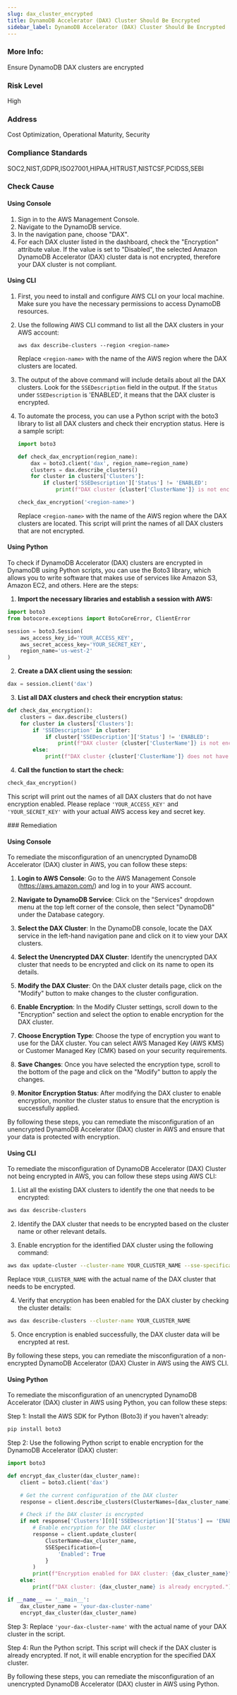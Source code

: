 ```yaml
---
slug: dax_cluster_encrypted
title: DynamoDB Accelerator (DAX) Cluster Should Be Encrypted
sidebar_label: DynamoDB Accelerator (DAX) Cluster Should Be Encrypted
---
```


### More Info:

Ensure DynamoDB DAX clusters are encrypted

### Risk Level

High

### Address

Cost Optimization, Operational Maturity, Security

### Compliance Standards

SOC2,NIST,GDPR,ISO27001,HIPAA,HITRUST,NISTCSF,PCIDSS,SEBI



<Tabs><Tab title='Cause'>
### Check Cause

#### Using Console

1. Sign in to the AWS Management Console.
2. Navigate to the DynamoDB service.
3. In the navigation pane, choose "DAX".
4. For each DAX cluster listed in the dashboard, check the "Encryption" attribute value. If the value is set to "Disabled", the selected Amazon DynamoDB Accelerator (DAX) cluster data is not encrypted, therefore your DAX cluster is not compliant.

#### Using CLI

1. First, you need to install and configure AWS CLI on your local machine. Make sure you have the necessary permissions to access DynamoDB resources.

2. Use the following AWS CLI command to list all the DAX clusters in your AWS account:

   ```
   aws dax describe-clusters --region <region-name>
   ```
   Replace `<region-name>` with the name of the AWS region where the DAX clusters are located.

3. The output of the above command will include details about all the DAX clusters. Look for the `SSEDescription` field in the output. If the `Status` under `SSEDescription` is 'ENABLED', it means that the DAX cluster is encrypted.

4. To automate the process, you can use a Python script with the boto3 library to list all DAX clusters and check their encryption status. Here is a sample script:

   ```python
   import boto3

   def check_dax_encryption(region_name):
       dax = boto3.client('dax', region_name=region_name)
       clusters = dax.describe_clusters()
       for cluster in clusters['Clusters']:
           if cluster['SSEDescription']['Status'] != 'ENABLED':
               print(f"DAX cluster {cluster['ClusterName']} is not encrypted.")

   check_dax_encryption('<region-name>')
   ```
   Replace `<region-name>` with the name of the AWS region where the DAX clusters are located. This script will print the names of all DAX clusters that are not encrypted.

#### Using Python

To check if DynamoDB Accelerator (DAX) clusters are encrypted in DynamoDB using Python scripts, you can use the Boto3 library, which allows you to write software that makes use of services like Amazon S3, Amazon EC2, and others. Here are the steps:

1. **Import the necessary libraries and establish a session with AWS:**

```python
import boto3
from botocore.exceptions import BotoCoreError, ClientError

session = boto3.Session(
    aws_access_key_id='YOUR_ACCESS_KEY',
    aws_secret_access_key='YOUR_SECRET_KEY',
    region_name='us-west-2'
)
```

2. **Create a DAX client using the session:**

```python
dax = session.client('dax')
```

3. **List all DAX clusters and check their encryption status:**

```python
def check_dax_encryption():
    clusters = dax.describe_clusters()
    for cluster in clusters['Clusters']:
        if 'SSEDescription' in cluster:
            if cluster['SSEDescription']['Status'] != 'ENABLED':
                print(f"DAX cluster {cluster['ClusterName']} is not encrypted.")
        else:
            print(f"DAX cluster {cluster['ClusterName']} does not have encryption enabled.")
```

4. **Call the function to start the check:**

```python
check_dax_encryption()
```

This script will print out the names of all DAX clusters that do not have encryption enabled. Please replace `'YOUR_ACCESS_KEY'` and `'YOUR_SECRET_KEY'` with your actual AWS access key and secret key.

</Tab>


<Tab title='Remediation'>
### Remediation

#### Using Console

To remediate the misconfiguration of an unencrypted DynamoDB Accelerator (DAX) cluster in AWS, you can follow these steps:

1. **Login to AWS Console**: Go to the AWS Management Console (https://aws.amazon.com/) and log in to your AWS account.

2. **Navigate to DynamoDB Service**: Click on the "Services" dropdown menu at the top left corner of the console, then select "DynamoDB" under the Database category.

3. **Select the DAX Cluster**: In the DynamoDB console, locate the DAX service in the left-hand navigation pane and click on it to view your DAX clusters.

4. **Select the Unencrypted DAX Cluster**: Identify the unencrypted DAX cluster that needs to be encrypted and click on its name to open its details.

5. **Modify the DAX Cluster**: On the DAX cluster details page, click on the "Modify" button to make changes to the cluster configuration.

6. **Enable Encryption**: In the Modify Cluster settings, scroll down to the "Encryption" section and select the option to enable encryption for the DAX cluster.

7. **Choose Encryption Type**: Choose the type of encryption you want to use for the DAX cluster. You can select AWS Managed Key (AWS KMS) or Customer Managed Key (CMK) based on your security requirements.

8. **Save Changes**: Once you have selected the encryption type, scroll to the bottom of the page and click on the "Modify" button to apply the changes.

9. **Monitor Encryption Status**: After modifying the DAX cluster to enable encryption, monitor the cluster status to ensure that the encryption is successfully applied.

By following these steps, you can remediate the misconfiguration of an unencrypted DynamoDB Accelerator (DAX) cluster in AWS and ensure that your data is protected with encryption.

#### Using CLI

To remediate the misconfiguration of DynamoDB Accelerator (DAX) Cluster not being encrypted in AWS, you can follow these steps using AWS CLI:

1. List all the existing DAX clusters to identify the one that needs to be encrypted:
```bash
aws dax describe-clusters
```

2. Identify the DAX cluster that needs to be encrypted based on the cluster name or other relevant details.

3. Enable encryption for the identified DAX cluster using the following command:
```bash
aws dax update-cluster --cluster-name YOUR_CLUSTER_NAME --sse-specification Enabled=true
```
Replace `YOUR_CLUSTER_NAME` with the actual name of the DAX cluster that needs to be encrypted.

4. Verify that encryption has been enabled for the DAX cluster by checking the cluster details:
```bash
aws dax describe-clusters --cluster-name YOUR_CLUSTER_NAME
```

5. Once encryption is enabled successfully, the DAX cluster data will be encrypted at rest.

By following these steps, you can remediate the misconfiguration of a non-encrypted DynamoDB Accelerator (DAX) Cluster in AWS using the AWS CLI.

#### Using Python

To remediate the misconfiguration of an unencrypted DynamoDB Accelerator (DAX) cluster in AWS using Python, you can follow these steps:

Step 1: Install the AWS SDK for Python (Boto3) if you haven't already:
```bash
pip install boto3
```

Step 2: Use the following Python script to enable encryption for the DynamoDB Accelerator (DAX) cluster:

```python
import boto3

def encrypt_dax_cluster(dax_cluster_name):
    client = boto3.client('dax')

    # Get the current configuration of the DAX cluster
    response = client.describe_clusters(ClusterNames=[dax_cluster_name])

    # Check if the DAX cluster is encrypted
    if not response['Clusters'][0]['SSEDescription']['Status'] == 'ENABLED':
        # Enable encryption for the DAX cluster
        response = client.update_cluster(
            ClusterName=dax_cluster_name,
            SSESpecification={
                'Enabled': True
            }
        )
        print(f"Encryption enabled for DAX cluster: {dax_cluster_name}")
    else:
        print(f"DAX cluster: {dax_cluster_name} is already encrypted.")

if __name__ == '__main__':
    dax_cluster_name = 'your-dax-cluster-name'
    encrypt_dax_cluster(dax_cluster_name)
```

Step 3: Replace `'your-dax-cluster-name'` with the actual name of your DAX cluster in the script.

Step 4: Run the Python script. This script will check if the DAX cluster is already encrypted. If not, it will enable encryption for the specified DAX cluster.

By following these steps, you can remediate the misconfiguration of an unencrypted DynamoDB Accelerator (DAX) cluster in AWS using Python.

</Tab>
</Tabs>